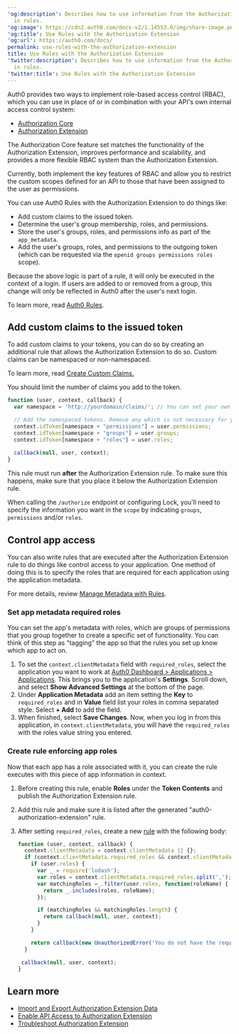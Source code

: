 ---
'og:description': Describes how to use information from the Authorization Extension
  in rules.
'og:image': https://cdn2.auth0.com/docs-v2/1.14553.0/img/share-image.png
'og:title': Use Rules with the Authorization Extension
'og:url': https://auth0.com/docs/
permalink: use-rules-with-the-authorization-extension
title: Use Rules with the Authorization Extension
'twitter:description': Describes how to use information from the Authorization Extension
  in rules.
'twitter:title': Use Rules with the Authorization Extension
---
<Callout icon="file-lines" color="#0EA5E9" iconType="regular">

Auth0 provides two ways to implement role-based access control (RBAC), which you can use in place of or in combination with your API's own internal access control system:

* [Authorization Core](/docs/manage-users/access-control/rbac)
* [Authorization Extension](/docs/customize/extensions/authorization-extension)

The Authorization Core feature set matches the functionality of the Authorization Extension, improves performance and scalability, and provides a more flexible RBAC system than the Authorization Extension.

Currently, both implement the key features of RBAC and allow you to restrict the custom scopes defined for an API to those that have been assigned to the user as permissions.

</Callout>

You can use Auth0 Rules with the Authorization Extension to do things like:

* Add custom claims to the issued token.
* Determine the user's group membership, roles, and permissions.
* Store the user's groups, roles, and permissions info as part of the `app_metadata`.
* Add the user's groups, roles, and permissions to the outgoing token (which can be requested via the `openid groups permissions roles` scope).

Because the above logic is part of a rule, it will only be executed in the context of a login. If users are added to or removed from a group, this change will only be reflected in Auth0 after the user's next login.

To learn more, read [Auth0 Rules](/docs/customize/rules).

## Add custom claims to the issued token

To add custom claims to your tokens, you can do so by creating an additional rule that allows the Authorization Extension to do so. Custom claims can be namespaced or non-namespaced.

To learn more, read [Create Custom Claims.](/docs/secure/tokens/json-web-tokens/create-custom-claims)

You should limit the number of claims you add to the token.

```javascript lines
function (user, context, callback) {
  var namespace = 'http://yourdomain/claims/'; // You can set your own namespace, but do not use an Auth0 domain

  // Add the namespaced tokens. Remove any which is not necessary for your scenario
  context.idToken[namespace + "permissions"] = user.permissions;
  context.idToken[namespace + "groups"] = user.groups;
  context.idToken[namespace + "roles"] = user.roles;
  
  callback(null, user, context);
}
```






This rule must run **after** the Authorization Extension rule. To make sure this happens, make sure that you place it below the Authorization Extension rule.

When calling the `/authorize` endpoint or configuring Lock, you'll need to specify the information you want in the `scope` by indicating `groups`, `permissions` and/or `roles`.

## Control app access

You can also write rules that are executed after the Authorization Extension rule to do things like control access to your application. One method of doing this is to specify the roles that are required for each application using the application metadata.

For more details, review [Manage Metadata with Rules](/docs/manage-users/user-accounts/metadata/manage-metadata-rules).

### Set app metadata required roles

You can set the app's metadata with roles, which are groups of permissions that you group together to create a specific set of functionality. You can think of this step as "tagging" the app so that the rules you set up know which app to act on.

1. ⁠⁠⁠⁠To set the `context.clientMetadata` field with `required_roles`, select the application you want to work at [Auth0 Dashboard > Applications > Applications](https://manage.auth0.com/#/applications).
   This brings you to the application's **Settings**. Scroll down, and select **Show Advanced Settings** at the bottom of the page.
2. Under **Application Metadata** add an item setting the **Key** to `required_roles` and in **Value** field list your roles in comma separated style. Select **+ Add** to add the field.
3. When finished, select **Save Changes**. Now, when you log in from this application, in `context.clientMetadata`, you will have the `required_roles` with the roles value string you entered.

### Create rule enforcing app roles

Now that each app has a role associated with it, you can create the rule executes with this piece of app information in context.

1. Before creating this rule, enable **Roles** under the **Token Contents** and publish the Authorization Extension rule.
2. Add this rule and make sure it is listed after the generated "auth0-authorization-extension" rule.
3. After setting `required_roles`, create a new [rule](https://manage.auth0.com/#/rules) with the following body:

   ```javascript lines
   function (user, context, callback) {
     context.clientMetadata = context.clientMetadata || {};
     if (context.clientMetadata.required_roles && context.clientMetadata.required_roles.length){
       if (user.roles) {
         var _ = require('lodash');
         var roles = context.clientMetadata.required_roles.split(',');
         var matchingRoles =_.filter(user.roles, function(roleName) {
           return _.includes(roles, roleName);
         });

         if (matchingRoles && matchingRoles.length) {
           return callback(null, user, context);
         }
       }

       return callback(new UnauthorizedError('You do not have the required role to access ' + context.clientName));
     }

    callback(null, user, context);
   }
   ```


   

   

## Learn more

* [Import and Export Authorization Extension Data](/docs/customize/extensions/authorization-extension/import-and-export-authorization-extension-data)
* [Enable API Access to Authorization Extension](/docs/customize/extensions/authorization-extension/enable-api-access-to-authorization-extension)
* [Troubleshoot Authorization Extension](/docs/troubleshoot/authentication-issues/troubleshoot-authorization-extension)